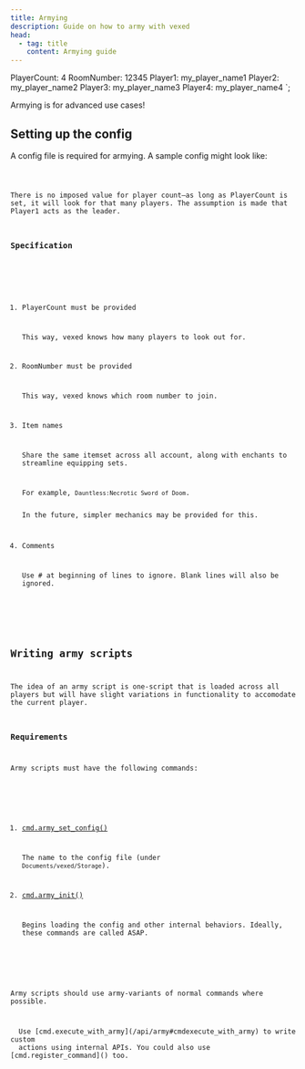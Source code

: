 ```yaml
---
title: Armying
description: Guide on how to army with vexed
head:
  - tag: title
    content: Armying guide
---
```



PlayerCount: 4
RoomNumber: 12345
Player1: my_player_name1
Player2: my_player_name2
Player3: my_player_name3
Player4: my_player_name4
`;

Armying is for advanced use cases!

## Setting up the config

A config file is required for armying. A sample config might look like:

<Code code={sampleConfig} lang="txt" title="config.txt" />

There is no imposed value for player count—as long as PlayerCount is set, it will look for that many players.
The assumption is made that Player1 acts as the leader.

### Specification

<Steps>

1. PlayerCount must be provided

   This way, vexed knows how many players to look out for.

2. RoomNumber must be provided

   This way, vexed knows which room number to join.

3. Item names

   Share the same itemset across all account, along with enchants to streamline equipping sets.

   For example, `Dauntless:Necrotic Sword of Doom`.

   <Aside>In the future, simpler mechanics may be provided for this.</Aside>

4. Comments

   Use # at beginning of lines to ignore. Blank lines will also be ignored.

</Steps>

## Writing army scripts

The idea of an army script is one-script that is loaded across all players but will have slight variations in functionality to accomodate the current player.

### Requirements

Army scripts must have the following commands:

<Steps>

1. [cmd.army_set_config()](/api/army#cmdarmy_set_config)

   The name to the config file (under `Documents/vexed/Storage`).

2. [cmd.army_init()](/api/army#cmdarmy_init)

   Begins loading the config and other internal behaviors. Ideally, these commands are called ASAP.

</Steps>

Army scripts should use army-variants of normal commands where possible.

<Aside variant="tip">
  Use [cmd.execute_with_army](/api/army#cmdexecute_with_army) to write custom
  actions using internal APIs. You could also use [cmd.register_command]() too.
</Aside>
